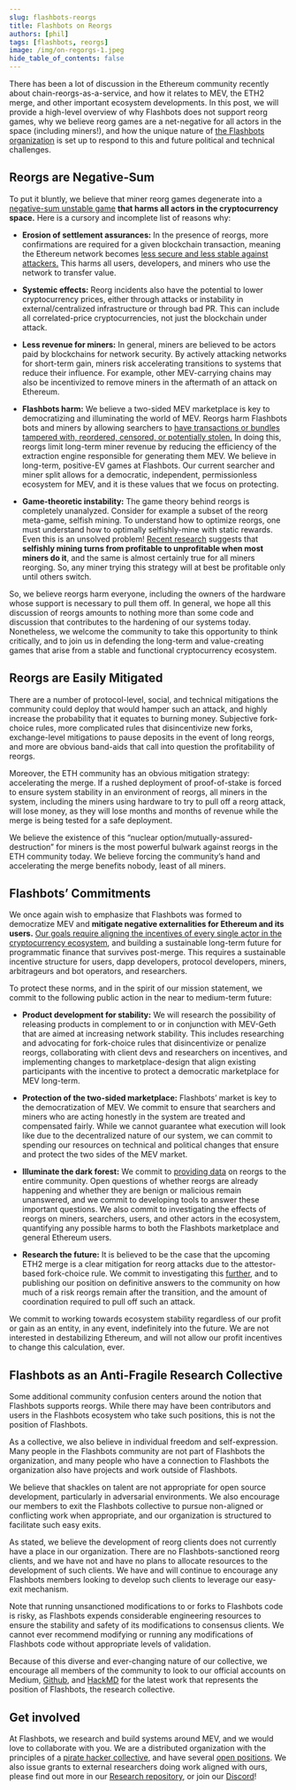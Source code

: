 ```yaml
---
slug: flashbots-reorgs
title: Flashbots on Reorgs
authors: [phil]
tags: [flashbots, reorgs]
image: /img/on-regorgs-1.jpeg
hide_table_of_contents: false
---
```

There has been a lot of discussion in the Ethereum community recently about chain-reorgs-as-a-service, and how it relates to MEV, the ETH2 merge, and other important ecosystem developments.
In this post, we will provide a high-level overview of why Flashbots does not support reorg games, why we believe reorg games are a net-negative for all actors in the space (including miners!), and how the unique nature of [the Flashbots organization](https://github.com/flashbots/pm) is set up to respond to this and future political and technical challenges.
<!--truncate-->

## Reorgs are Negative-Sum
To put it bluntly, we believe that miner reorg games degenerate into a [negative-sum unstable game](https://en.wikipedia.org/wiki/Tragedy_of_the_commons) **that harms all actors in the cryptocurrency space.** Here is a cursory and incomplete list of reasons why:
* **Erosion of settlement assurances:** In the presence of reorgs, more confirmations are required for a given blockchain transaction, meaning the Ethereum network becomes [less secure and less stable against attackers.](https://economics.princeton.edu/working-papers/on-the-instability-of-bitcoin-without-the-block-reward/) This harms all users, developers, and miners who use the network to transfer value.

* **Systemic effects:** Reorg incidents also have the potential to lower cryptocurrency prices, either through attacks or instability in external/centralized infrastructure or through bad PR. This can include all correlated-price cryptocurrencies, not just the blockchain under attack.

* **Less revenue for miners:** In general, miners are believed to be actors paid by blockchains for network security. By actively attacking networks for short-term gain, miners risk accelerating transitions to systems that reduce their influence. For example, other MEV-carrying chains may also be incentivized to remove miners in the aftermath of an attack on Ethereum.

* **Flashbots harm:** We believe a two-sided MEV marketplace is key to democratizing and illuminating the world of MEV. Reorgs harm Flashbots bots and miners by allowing searchers to [have transactions or bundles tampered with, reordered, censored, or potentially stolen.](https://twitter.com/bertcmiller/status/1382673587715342339) In doing this, reorgs limit long-term miner revenue by reducing the efficiency of the extraction engine responsible for generating them MEV. We believe in long-term, positive-EV games at Flashbots. Our current searcher and miner split allows for a democratic, independent, permissionless ecosystem for MEV, and it is these values that we focus on protecting.

* **Game-theoretic instability:** The game theory behind reorgs is completely unanalyzed. Consider for example a subset of the reorg meta-game, selfish mining. To understand how to optimize reorgs, one must understand how to optimally selfishly-mine with static rewards. Even this is an unsolved problem! [Recent research](https://arxiv.org/abs/1912.01798) suggests that **selfishly mining turns from profitable to unprofitable when most miners do it**, and the same is almost certainly true for all miners reorging. So, any miner trying this strategy will at best be profitable only until others switch.

So, we believe reorgs harm everyone, including the owners of the hardware whose support is necessary to pull them off. In general, we hope all this discussion of reorgs amounts to nothing more than some code and discussion that contributes to the hardening of our systems today. Nonetheless, we welcome the community to take this opportunity to think critically, and to join us in defending the long-term and value-creating games that arise from a stable and functional cryptocurrency ecosystem.

## Reorgs are Easily Mitigated
There are a number of protocol-level, social, and technical mitigations the community could deploy that would hamper such an attack, and highly increase the probability that it equates to burning money. Subjective fork-choice rules, more complicated rules that disincentivize new forks, exchange-level mitigations to pause deposits in the event of long reorgs, and more are obvious band-aids that call into question the profitability of reorgs.

Moreover, the ETH community has an obvious mitigation strategy: accelerating the merge. If a rushed deployment of proof-of-stake is forced to ensure system stability in an environment of reorgs, all miners in the system, including the miners using hardware to try to pull off a reorg attack, will lose money, as they will lose months and months of revenue while the merge is being tested for a safe deployment.

We believe the existence of this “nuclear option/mutually-assured-destruction” for miners is the most powerful bulwark against reorgs in the ETH community today. We believe forcing the community’s hand and accelerating the merge benefits nobody, least of all miners.

## Flashbots’ Commitments
We once again wish to emphasize that Flashbots was formed to democratize MEV and **mitigate negative externalities for Ethereum and its users.** [Our goals require aligning the incentives of every single actor in the cryptocurrency ecosystem](https://medium.com/flashbots/frontrunning-the-mev-crisis-40629a613752), and building a sustainable long-term future for programmatic finance that survives post-merge. This requires a sustainable incentive structure for users, dapp developers, protocol developers, miners, arbitrageurs and bot operators, and researchers.

To protect these norms, and in the spirit of our mission statement, we commit to the following public action in the near to medium-term future:

* **Product development for stability:** We will research the possibility of releasing products in complement to or in conjunction with MEV-Geth that are aimed at increasing network stability. This includes researching and advocating for fork-choice rules that disincentivize or penalize reorgs, collaborating with client devs and researchers on incentives, and implementing changes to marketplace-design that align existing participants with the incentive to protect a democratic marketplace for MEV long-term.

* **Protection of the two-sided marketplace:** Flashbots’ market is key to the democratization of MEV. We commit to ensure that searchers and miners who are acting honestly in the system are treated and compensated fairly. While we cannot guarantee what execution will look like due to the decentralized nature of our system, we can commit to spending our resources on technical and political changes that ensure and protect the two sides of the MEV market.

* **Illuminate the dark forest:** We commit to [providing data](https://dashboard.flashbots.net/) on reorgs to the entire community. Open questions of whether reorgs are already happening and whether they are benign or malicious remain unanswered, and we commit to developing tools to answer these important questions. We also commit to investigating the effects of reorgs on miners, searchers, users, and other actors in the ecosystem, quantifying any possible harms to both the Flashbots marketplace and general Ethereum users.

* **Research the future:** It is believed to be the case that the upcoming ETH2 merge is a clear mitigation for reorg attacks due to the attestor-based fork-choice rule. We commit to investigating this [further](https://github.com/flashbots/mev-research/blob/main/FRPs/FRP-15.md), and to publishing our position on definitive answers to the community on how much of a risk reorgs remain after the transition, and the amount of coordination required to pull off such an attack.

We commit to working towards ecosystem stability regardless of our profit or gain as an entity, in any event, indefinitely into the future. We are not interested in destabilizing Ethereum, and will not allow our profit incentives to change this calculation, ever.

## Flashbots as an Anti-Fragile Research Collective
Some additional community confusion centers around the notion that Flashbots supports reorgs. While there may have been contributors and users in the Flashbots ecosystem who take such positions, this is not the position of Flashbots.

As a collective, we also believe in individual freedom and self-expression. Many people in the Flashbots community are not part of Flashbots the organization, and many people who have a connection to Flashbots the organization also have projects and work outside of Flashbots.

We believe that shackles on talent are not appropriate for open source development, particularly in adversarial environments. We also encourage our members to exit the Flashbots collective to pursue non-aligned or conflicting work when appropriate, and our organization is structured to facilitate such easy exits.

As stated, we believe the development of reorg clients does not currently have a place in our organization. There are no Flashbots-sanctioned reorg clients, and we have not and have no plans to allocate resources to the development of such clients. We have and will continue to encourage any Flashbots members looking to develop such clients to leverage our easy-exit mechanism.

Note that running unsanctioned modifications to or forks to Flashbots code is risky, as Flashbots expends considerable engineering resources to ensure the stability and safety of its modifications to consensus clients. We cannot ever recommend modifying or running any modifications of Flashbots code without appropriate levels of validation.

Because of this diverse and ever-changing nature of our collective, we encourage all members of the community to look to our official accounts on Medium, [Github](https://github.com/flashbots/), and [HackMD](https://hackmd.io/@flashbots) for the latest work that represents the position of Flashbots, the research collective.

## Get involved
At Flashbots, we research and build systems around MEV, and we would love to collaborate with you. We are a distributed organization with the principles of a [pirate hacker collective](https://www.youtube.com/watch?v=T0fAznO1wA8), and have several [open positions](https://www.notion.so/flashbots/Flashbots-Job-Board-94d53cb01ef04a9484711dacf18739e3). We also issue grants to external researchers doing work aligned with ours, please find out more in our [Research repository](https://github.com/flashbots/mev-research), or join our [Discord](https://discord.gg/7hvTycdNcK)!
